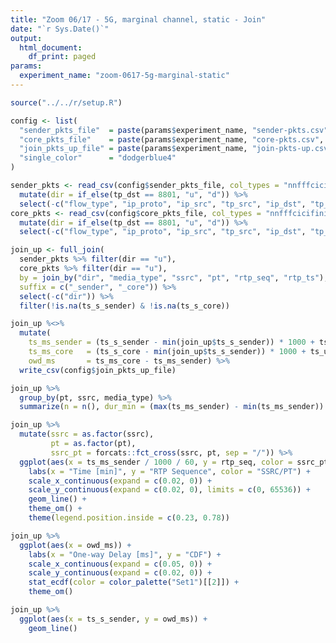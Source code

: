 ```yaml
---
title: "Zoom 06/17 - 5G, marginal channel, static - Join"
date: "`r Sys.Date()`"
output:
  html_document:
    df_print: paged
params:
  experiment_name: "zoom-0617-5g-marginal-static"
---
```


```R
source("../../r/setup.R")

config <- list(
  "sender_pkts_file"  = paste(params$experiment_name, "sender-pkts.csv", sep = "-"),
  "core_pkts_file"    = paste(params$experiment_name, "core-pkts.csv", sep = "-"),
  "join_pkts_up_file" = paste(params$experiment_name, "join-pkts-up.csv", sep = "-"),
  "single_color"      = "dodgerblue4"
)
```

```r
sender_pkts <- read_csv(config$sender_pkts_file, col_types = "nnfffcicifiniiniff") %>%
  mutate(dir = if_else(tp_dst == 8801, "u", "d")) %>%
  select(-c("flow_type", "ip_proto", "ip_src", "tp_src", "ip_dst", "tp_dst", "drop"))
core_pkts <- read_csv(config$core_pkts_file, col_types = "nnfffcicifiniiniff") %>%
  mutate(dir = if_else(tp_dst == 8801, "u", "d")) %>%
  select(-c("flow_type", "ip_proto", "ip_src", "tp_src", "ip_dst", "tp_dst", "drop"))
```


```r
join_up <- full_join(
  sender_pkts %>% filter(dir == "u"),
  core_pkts %>% filter(dir == "u"),
  by = join_by("dir", "media_type", "ssrc", "pt", "rtp_seq", "rtp_ts"),
  suffix = c("_sender", "_core")) %>%
  select(-c("dir")) %>%
  filter(!is.na(ts_s_sender) & !is.na(ts_s_core))
```

```r
join_up %<>%
  mutate(
    ts_ms_sender = (ts_s_sender - min(join_up$ts_s_sender)) * 1000 + ts_us_sender / 1000,
    ts_ms_core   = (ts_s_core - min(join_up$ts_s_sender)) * 1000 + ts_us_core / 1000,
    owd_ms       = ts_ms_core - ts_ms_sender) %>%
  write_csv(config$join_pkts_up_file)
```


```r
join_up %>%
  group_by(pt, ssrc, media_type) %>%
  summarize(n = n(), dur_min = (max(ts_ms_sender) - min(ts_ms_sender)) / 1000 / 60, .groups = "drop")
```

```r
join_up %>%
  mutate(ssrc = as.factor(ssrc),
         pt = as.factor(pt),
         ssrc_pt = forcats::fct_cross(ssrc, pt, sep = "/")) %>%
  ggplot(aes(x = ts_ms_sender / 1000 / 60, y = rtp_seq, color = ssrc_pt)) +
    labs(x = "Time [min]", y = "RTP Sequence", color = "SSRC/PT") +
    scale_x_continuous(expand = c(0.02, 0)) +
    scale_y_continuous(expand = c(0.02, 0), limits = c(0, 65536)) +
    geom_line() +
    theme_om() +
    theme(legend.position.inside = c(0.23, 0.78))
```

```r
join_up %>%
  ggplot(aes(x = owd_ms)) +
    labs(x = "One-way Delay [ms]", y = "CDF") +
    scale_x_continuous(expand = c(0.05, 0)) +
    scale_y_continuous(expand = c(0.02, 0)) +
    stat_ecdf(color = color_palette("Set1")[[2]]) +
    theme_om()
```
```r
join_up %>%
  ggplot(aes(x = ts_s_sender, y = owd_ms)) +
    geom_line()
```

